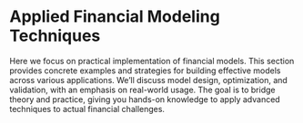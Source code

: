 # Applied Financial Modeling Techniques

Here we focus on practical implementation of financial models. This section provides concrete examples and strategies for building effective models across various applications. We'll discuss model design, optimization, and validation, with an emphasis on real-world usage. The goal is to bridge theory and practice, giving you hands-on knowledge to apply advanced techniques to actual financial challenges.